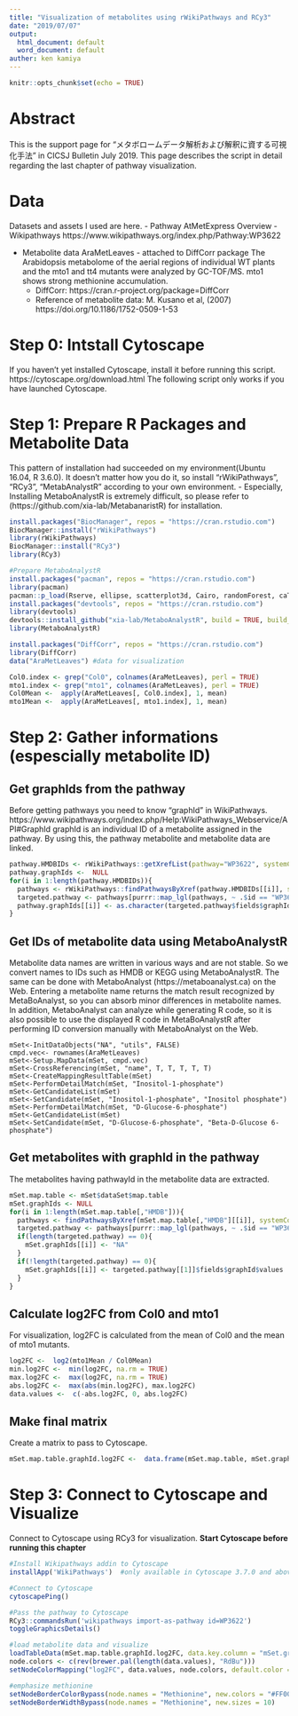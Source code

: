 ```yaml
---
title: "Visualization of metabolites using rWikiPathways and RCy3"
date: "2019/07/07"
output:
  html_document: default
  word_document: default
auther: ken kamiya
---
```


```r
knitr::opts_chunk$set(echo = TRUE)
```

# Abstract
This is the support page for "メタボロームデータ解析および解釈に資する可視化手法" in CICSJ Bulletin July 2019.
This page describes the script in detail regarding the last chapter of pathway visualization.

# Data
Datasets and assets I used are here.
 - Pathway 
   AtMetExpress Overview - Wikipathways https://www.wikipathways.org/index.php/Pathway:WP3622

 - Metabolite data
  AraMetLeaves - attached to DiffCorr package
  The Arabidopsis metabolome of the aerial regions of individual WT plants and the mto1 and tt4 mutants were analyzed by GC-TOF/MS.
  mto1 shows strong methionine accumulation.
   - DiffCorr: https://cran.r-project.org/package=DiffCorr
   - Reference of metabolite data: M. Kusano et al, (2007) https://doi.org/10.1186/1752-0509-1-53


# Step 0: Intstall Cytoscape
If you haven't yet installed Cytoscape, install it before running this script.
https://cytoscape.org/download.html
The following script only works if you have launched Cytoscape.

# Step 1: Prepare R Packages and Metabolite Data
This pattern of installation had succeeded on my environment(Ubuntu 16.04, R 3.6.0).
It doesn't matter how you do it, so install "rWikiPathways", "RCy3", "MetabAnalystR" according to your own environment.
 - Especially, Installing MetaboAnalystR is extremely difficult, so please refer to (https://github.com/xia-lab/MetabanaristR) for installation.

```r
install.packages("BiocManager", repos = "https://cran.rstudio.com")
BiocManager::install("rWikiPathways")
library(rWikiPathways)
BiocManager::install("RCy3")
library(RCy3)

#Prepare MetaboAnalystR
install.packages("pacman", repos = "https://cran.rstudio.com")
library(pacman)
pacman::p_load(Rserve, ellipse, scatterplot3d, Cairo, randomForest, caTools, e1071, som, impute, pcaMethods, RJSONIO, ROCR, globaltest, GlobalAncova, Rgraphviz, preprocessCore, genefilter, pheatmap, SSPA, sva, Rcpp, pROC, data.table, limma, car, fitdistrplus, lars, Hmisc, magrittr, methods, xtable, pls, caret, lattice, igraph, gplots, KEGGgraph, reshape, RColorBrewer, tibble, siggenes, plotly, xcms, CAMERA, fgsea, MSnbase, BiocParallel, metap, reshape2, scales)
install.packages("devtools", repos = "https://cran.rstudio.com")
library(devtools)
devtools::install_github("xia-lab/MetaboAnalystR", build = TRUE, build_opts = c("--no-resave-data", "--no-manual", "--no-build-vignettes"))
library(MetaboAnalystR)
```
```r
install.packages("DiffCorr", repos = "https://cran.rstudio.com")
library(DiffCorr)
data("AraMetLeaves") #data for visualization

Col0.index <- grep("Col0", colnames(AraMetLeaves), perl = TRUE)
mto1.index <- grep("mto1", colnames(AraMetLeaves), perl = TRUE)
Col0Mean <-  apply(AraMetLeaves[, Col0.index], 1, mean)
mto1Mean <-  apply(AraMetLeaves[, mto1.index], 1, mean)
```

# Step 2: Gather informations (espescially metabolite ID)

## Get graphIds from the pathway
Before getting pathways you need to know "graphId" in WikiPathways.
https://www.wikipathways.org/index.php/Help:WikiPathways_Webservice/API#GraphId
graphId is an individual ID of a metabolite assigned in the pathway. By using this, the pathway metabolite and metabolite data are linked.

```r

pathway.HMDBIDs <- rWikiPathways::getXrefList(pathway="WP3622", systemCode="Ch")
pathway.graphIds <-  NULL
for(i in 1:length(pathway.HMDBIDs)){
  pathways <- rWikiPathways::findPathwaysByXref(pathway.HMDBIDs[[i]], systemCode="Ch") 
  targeted.pathway <- pathways[purrr::map_lgl(pathways, ~ .$id == "WP3622")][[1]]
  pathway.graphIds[[i]] <- as.character(targeted.pathway$fields$graphId$values)
}
```

## Get IDs of metabolite data using MetaboAnalystR
Metabolite data names are written in various ways and are not stable.
So we convert names to IDs such as HMDB or KEGG using MetaboAnalystR.
The same can be done with MetaboAnalyst (https://metaboanalyst.ca) on the Web. Entering a metabolite name returns the match result recognized by MetaBoAnalyst, so you can absorb minor differences in metabolite names.
In addition, MetaboAnalyst can analyze while generating R code, so it is also possible to use the displayed R code in MetaBoAnalystR after performing ID conversion manually with MetaboAnalyst on the Web.

```get
mSet<-InitDataObjects("NA", "utils", FALSE)
cmpd.vec<- rownames(AraMetLeaves)
mSet<-Setup.MapData(mSet, cmpd.vec)
mSet<-CrossReferencing(mSet, "name", T, T, T, T, T)
mSet<-CreateMappingResultTable(mSet)
mSet<-PerformDetailMatch(mSet, "Inositol-1-phosphate")
mSet<-GetCandidateList(mSet)
mSet<-SetCandidate(mSet, "Inositol-1-phosphate", "Inositol phosphate")
mSet<-PerformDetailMatch(mSet, "D-Glucose-6-phosphate")
mSet<-GetCandidateList(mSet)
mSet<-SetCandidate(mSet, "D-Glucose-6-phosphate", "Beta-D-Glucose 6-phosphate")
```

## Get metabolites with graphId in the pathway

The metabolites having pathwayId in the metabolite data are extracted.

```r
mSet.map.table <- mSet$dataSet$map.table
mSet.graphIds <- NULL
for(i in 1:length(mSet.map.table[,"HMDB"])){
  pathways <- findPathwaysByXref(mSet.map.table[,"HMDB"][[i]], systemCode="Ch")
  targeted.pathway <- pathways[purrr::map_lgl(pathways, ~ .$id == "WP3622")]
  if(length(targeted.pathway) == 0){
    mSet.graphIds[[i]] <- "NA"
  }
  if(!length(targeted.pathway) == 0){
    mSet.graphIds[[i]] <- targeted.pathway[[1]]$fields$graphId$values
  }
}
```

## Calculate log2FC from Col0 and mto1
For visualization, log2FC is calculated from the mean of Col0 and the mean of mto1 mutants.

```r
log2FC <-  log2(mto1Mean / Col0Mean)
min.log2FC <-  min(log2FC, na.rm = TRUE)
max.log2FC <-  max(log2FC, na.rm = TRUE)
abs.log2FC <-  max(abs(min.log2FC), max.log2FC)
data.values <-  c(-abs.log2FC, 0, abs.log2FC)
```

## Make final matrix
Create a matrix to pass to Cytoscape.

```r
mSet.map.table.graphId.log2FC <-  data.frame(mSet.map.table, mSet.graphIds, log2FC)
```

# Step 3: Connect to Cytoscape and Visualize

Connect to Cytoscape using RCy3 for visualization.
**Start Cytoscape before running this chapter**

```r
#Install Wikipathways addin to Cytoscape
installApp('WikiPathways')  #only available in Cytoscape 3.7.0 and above

#Connect to Cytoscape
cytoscapePing()

#Pass the pathway to Cytoscape
RCy3::commandsRun('wikipathways import-as-pathway id=WP3622') 
toggleGraphicsDetails()

#load metabolite data and visualize 
loadTableData(mSet.map.table.graphId.log2FC, data.key.column = "mSet.graphIds", table.key.column = "GraphID")
node.colors <- c(rev(brewer.pal(length(data.values), "RdBu")))
setNodeColorMapping("log2FC", data.values, node.colors, default.color = "#FFFFFF", style.name = "WikiPathways")

#emphasize methionine
setNodeBorderColorBypass(node.names = "Methionine", new.colors = "#FF0000")
setNodeBorderWidthBypass(node.names = "Methionine", new.sizes = 10)
```

